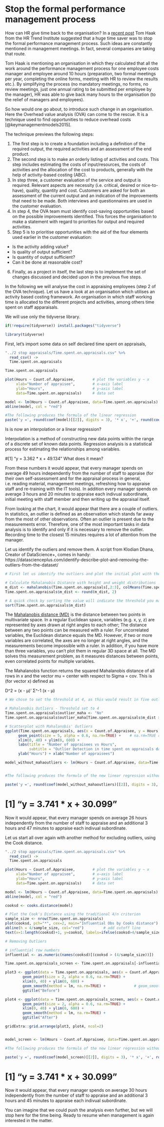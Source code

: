 # Stop the formal performance management process

How can HR give time back to the organisation? In a [recent post](https://hrtrendinstitute.com/2018/04/13/how-can-hr-give-time-back-to-the-organisation/) Tom Haak from the HR Trend Institute suggested that a huge time saver was to stop the formal performance management process. Such ideas are constantly mentioned in management meetings. In fact, several companies are taking that route.

Tom Haak is mentioning an organisation in which they calculated that all the work around the performance management process for one employee costs manager and employee around 10 hours (preparation, two formal meetings per year, completing the online forms, meeting with HR to review the results etc.). By simplifying the process (no mandatory meetings, no forms, no review meetings, just one annual rating to be submitted per employee by the manager), HR was able to give back many hours to the organisation (to the relief of managers and employees).

So how would one go about, to introduce such change in an organisation. Here the Overhead value analysis (OVA) can come to the rescue. It is a technique used to find opportunities to reduce overhead costs [@keymanagementmodels2015]. 

The technique previews the following steps:

1. The first step is to create a foundation including a definition of the required output, the required activities and an assessment of the end product.
2.	The second step is to make an orderly listing of activities and costs. This step includes estimating the costs of input/resources, the costs of activities and the allocation of the cost to products, generally with the help of activity-based costing (ABC).
3.	In step three, a customer evaluation of the service and output is required. Relevant aspects are necessity (i.e. critical, desired or nice-to-have), quality, quantity and cost. Customers are asked for both an assessment of the current output and an indication of the improvements that need to be made. Both interviews and questionnaires are used in the customer evaluation.
4.	In step 4, the OVA team must identify cost-saving opportunities based on the possible improvements identified. This forces the organisation to make a statement with regard to priorities for output and required activities.
5.	Step 5 is to prioritise opportunities with the aid of the four elements used earlier in the customer evaluation:
* Is the activity adding value?
* Is quality of output sufficient?
* Is quantity of output sufficient?
* Can it be done at reasonable cost?
6.  Finally, as a project in itself, the last step is to implement the set of changes discussed and decided upon in the previous five steps.

In the following we will analyse the cost in appraising employees (step 2 of the OVA technique). Let us have a look at an organisation which utilises an activity based costing framework. An organisation in which staff working time is allocated to the different projects and activities, among others time spent on staff apparaisals.

We will use only the tidyverse library.

```r
if(!require(tidyverse)) install.packages("tidyverse")
```

```r
library(tidyverse)
```

First, let's import some data on self declared time spent on appraisals,

```r
"../2 stop appraisals/Time.spent.on.appraisals.csv" %>% 
  read_csv() ->
  Time.spent.on.appraisals

Time.spent.on.appraisals
```

```r
plot(Hours ~ Count.of.Appraisee,        # plot the variables y ~ x
     xlab="Number of appraisee",        # x−axis label 
     ylab="Hours",                      # y−axis label
     data=Time.spent.on.appraisals)     # data set

model <- lm(Hours ~ Count.of.Appraisee, data=Time.spent.on.appraisals)
abline(model, col = "red")

#The following produces the formula of the linear regression
paste('y =', round(coef(model)[[2]], digits = 3), '* x', '+', round(coef(model)[[1]], digits = 3)) 

```
Is is now an interpolation or a linear regression?

Interpolation is a method of constructing new data points within the range of a discrete set of known data points. Regression analysis is a statistical process for estimating the relationships among variables. 

#[1] "y = 3.362 * x + 49.134"  What does it mean?

From these numbers it would appear, that every manager spends on average 49 hours independently from the number of staff to appraise (for their own self-assessment and for the appraisal process in general, i.e. reading material, management meetings, refreshing how to appraise staff and re-training with the IT tools). In addition every manager spends on average 3 hours and 20 minutes to appraise each indivual subordinate, initial meeting with staff member and then writing up the appraisal itself.

From looking at the chart, it would appear that there are a couple of outliers. In statistics, an outlier is defined as an observation which stands far away from the most of other observations. Often an outlier is present due to the measurements error. Therefore, one of the most important tasks in data analysis is to identify and only if it is necessary to remove the outlier. Recording time to the closest 15 minutes requires a lot of attention from the manager.  

Let us identify the outliers and remove them. A script from Klodian Dhana, Creator of DataScience+, comes in handy: https://datascienceplus.com/identify-describe-plot-and-removing-the-outliers-from-the-dataset/ 

```r

# First let us identify the outliers and plot the initial plot with the names of the appraiser

# Calculate Mahalanobis Distance with height and weight distributions
m_dist <- mahalanobis(Time.spent.on.appraisals[,2:3], colMeans(Time.spent.on.appraisals[,2:3], na.rm = TRUE), cov(Time.spent.on.appraisals[,2:3], use="complete.obs"))
Time.spent.on.appraisals$m_dist <- round(m_dist, 2)

# A quick check by sorting the value will indicate the threshold you may want to use:
sort(Time.spent.on.appraisals$m_dist)
```

The [Mahalanobis distance (MD)](https://www.statisticshowto.datasciencecentral.com/mahalanobis-distance/) is the distance between two points in multivariate space. In a regular Euclidean space, variables (e.g. x, y, z) are represented by axes drawn at right angles to each other; The distance between any two points can be measured with a ruler. For uncorrelated variables, the Euclidean distance equals the MD. However, if two or more variables are correlated, the axes are no longer at right angles, and the measurements become impossible with a ruler. In addition, if you have more than three variables, you can’t plot them in regular 3D space at all. The MD solves this measurement problem, as it measures distances between points, even correlated points for multiple variables.

The Mahalanobis function returns the squared Mahalanobis distance of all rows in x and the vector mu = center with respect to Sigma = cov. This is (for vector x) defined as

D^2 = (x - μ)' Σ^-1 (x - μ)

```r

# We chose to set the threshold at 4, as this would result in five outliers. There is no "rule of thumb" on where to set the threshold and the decision is up to the analyst.

# Mahalanobis Outliers - Threshold set to 4
Time.spent.on.appraisals$outlier_maha <- "No"
Time.spent.on.appraisals$outlier_maha[Time.spent.on.appraisals$m_dist > 4] <- "Yes"

# Scatterplot with Mahalanobis' Outliers
ggplot(Time.spent.on.appraisals, aes(x = Count.of.Appraisee, y = Hours, color = outlier_maha)) +
      geom_point(size = 5, alpha = 0.6, na.rm=TRUE) +    # na.rm=TRUE removes missing values error message silently
      xlim(0, 40) + ylim(0, 600) +
      labs(title = "Number of appraisees vs Hours",
           subtitle = "Outlier Detection in time spent on appraisals data - Using Mahalanobis Distances") +
      ylab("Hours") + xlab("Number of appraisees")

model_without_mahaoutliers <- lm(Hours ~ Count.of.Appraisee, data=Time.spent.on.appraisals[which(Time.spent.on.appraisals$outlier_maha== "No"),])


#The following produces the formula of the new linear regression without the Mahalanobis outliers

paste('y =', round(coef(model_without_mahaoutliers)[[2]], digits = 3), '* x', '+', round(coef(model_without_mahaoutliers)[[1]], digits = 3)) 


```
# [1] "y = 3.741 * x + 30.099"

Now it would appear, that every manager spends on average 26 hours independently from the number of staff to appraise and an additional 3 hours and 47 minutes to appraise each indivual subordinate.

Let us start all over again with another method for excluding outliers, using the Cook distance.

```r
"../2 stop appraisals/Time.spent.on.appraisals.csv" %>% 
  read_csv() ->
  Time.spent.on.appraisals

plot(Hours ~ Count.of.Appraisee,        # plot the variables y ~ x
     xlab="Number of appraisee",        # x−axis label 
     ylab="Hours",                      # y−axis label
     data=Time.spent.on.appraisals)     # data set

model <- lm(Hours ~ Count.of.Appraisee, data=Time.spent.on.appraisals)
abline(model, col = "red")

cooksd <- cooks.distance(model)

# Plot the Cook's Distance using the traditional 4/n criterion
sample_size <- nrow(Time.spent.on.appraisals)
plot(cooksd, pch="*", cex=2, main="Influential Obs by Cooks distance")         # plot cook's distance
abline(h = 4/sample_size, col="red")         # add cutoff line
text(x=1:length(cooksd)+1, y=cooksd, labels=ifelse(cooksd>4/sample_size, names(cooksd),""), col="red")  # add labels

# Removing Outliers

# influential row numbers
influential <- as.numeric(names(cooksd)[(cooksd > (4/sample_size))])

Time.spent.on.appraisals_screen <- Time.spent.on.appraisals[-influential, ]

plot3 <- ggplot(data = Time.spent.on.appraisals, aes(x = Count.of.Appraisee, y = Hours)) +
        geom_point(size = 2, alpha = 0.6, na.rm=TRUE) + 
        xlim(0, 40) + ylim(0, 600) +
        geom_smooth(method = lm, na.rm=TRUE) +             # geom_smooth 
        ggtitle("Before")

plot4 <- ggplot(data = Time.spent.on.appraisals_screen, aes(x = Count.of.Appraisee, y = Hours)) +
        geom_point(size = 2, alpha = 0.6, na.rm=TRUE) + 
        xlim(0, 40) + ylim(0, 600) +
        geom_smooth(method = lm, na.rm=TRUE) +
        ggtitle("After")

gridExtra::grid.arrange(plot3, plot4, ncol=2)


model_screen <- lm(Hours ~ Count.of.Appraisee, data=Time.spent.on.appraisals_screen)

#The following produces the formula of the new linear regression without the outliers

paste('y =', round(coef(model_screen)[[2]], digits = 3), '* x', '+', round(coef(model_screen)[[1]], digits = 3)) 

```
# [1] "y = 3.741 * x + 30.099"

Now it would appear, that every manager spends on average 30 hours independently from the number of staff to appraise and an additional 3 hours and 45 minutes to appraise each indivual subordinate.

You can imagine that we could push the analysis even further, but we will stop here for the time being. Ready to resume when management is again interested in the matter.

